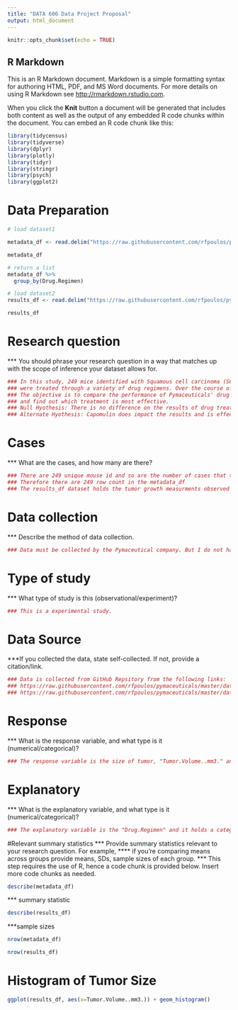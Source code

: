 ```yaml
---
title: "DATA 606 Data Project Proposal"
output: html_document
---
```


```r
knitr::opts_chunk$set(echo = TRUE)
```

## R Markdown

This is an R Markdown document. Markdown is a simple formatting syntax for authoring HTML, PDF, and MS Word documents. For more details on using R Markdown see <http://rmarkdown.rstudio.com>.

When you click the **Knit** button a document will be generated that includes both content as well as the output of any embedded R code chunks within the document. You can embed an R code chunk like this:

```r
library(tidycensus)
library(tidyverse)
library(dplyr)
library(plotly)
library(tidyr)
library(stringr)
library(psych)
library(ggplot2)
```

# Data Preparation

```r
# load dataset1

metadata_df <- read.delim("https://raw.githubusercontent.com/rfpoulos/pymaceuticals/master/data/Mouse_metadata.csv", header=T, sep=",")

metadata_df
```

```r
# return a list
metadata_df %>%
  group_by(Drug.Regimen) 
```

```r
# load dataset2
results_df <- read.delim("https://raw.githubusercontent.com/rfpoulos/pymaceuticals/master/data/Study_results.csv", header=T, sep=",")

results_df
```

# Research question 
*** You should phrase your research question in a way that matches up with the scope of inference your dataset allows for.
```r
### In this study, 249 mice identified with Squamous cell carcinoma (SCC) tumor growth, kind of skin cancer,  
### were treated through a variety of drug regimens. Over the course of 45 days, tumor development was observed and measured.
### The objective is to compare the performance of Pymaceuticals' drug of interest, Capomulin, versus the other treatment regimens 
### and find out which treatment is most effective.
### Null Hyothesis: There is no difference on the results of drug treatment regimens.
### Alternate Hyothesis: Capomulin does impact the results and is effective in the treatment of SCC tumor growth.
```

# Cases
*** What are the cases, and how many are there?
```r
### There are 249 unique mouse id and so are the number of cases that treated with variety if drug regimem.
### Therefore there are 249 row count in the metadata_df
### The results_df dataset holds the tumor growth measurments observed for each Mouse ID and carries 1,893 rows results.
```

# Data collection
*** Describe the method of data collection.
```r
### Data must be collected by the Pymaceutical company. But I do not have the source of the data.

```

# Type of study
*** What type of study is this (observational/experiment)?
```r
### This is a experimental study.
```

# Data Source
***If you collected the data, state self-collected. If not, provide a citation/link.
```r
### Data is collected from GitHub Repsitory from the following links:
### https://raw.githubusercontent.com/rfpoulos/pymaceuticals/master/data/Mouse_metadata.csv
### https://raw.githubusercontent.com/rfpoulos/pymaceuticals/master/data/Study_results.csv
```

# Response
*** What is the response variable, and what type is it (numerical/categorical)?
```r
### The response variable is the size of tumor, "Tumor.Volume..mm3." and it holds a numerical data.

```

# Explanatory
*** What is the explanatory variable, and what type is it (numerical/categorical)?
```r
### The explanatory variable is the "Drug.Regimen" and it holds a categorical data and "Timepoint" which holds numerical data
```

#Relevant summary statistics
*** Provide summary statistics relevant to your research question. For example, 
**** if you’re comparing means across groups provide means, SDs, sample sizes of each group. 
*** This step requires the use of R, hence a code chunk is provided below. Insert more code chunks as needed.
```r
describe(metadata_df)
```
*** summary statistic
```r
describe(results_df)
```
***sample sizes
```r
nrow(metadata_df)
```

```r
nrow(results_df)
```
# Histogram of Tumor Size
```r
ggplot(results_df, aes(x=Tumor.Volume..mm3.)) + geom_histogram()
```






